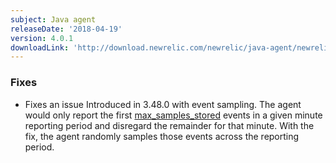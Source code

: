 ```yaml
---
subject: Java agent
releaseDate: '2018-04-19'
version: 4.0.1
downloadLink: 'http://download.newrelic.com/newrelic/java-agent/newrelic-agent/4.0.1/'
---
```


### Fixes

* Fixes an issue Introduced in 3.48.0 with event sampling. The agent would only report the first [max_samples_stored](https://docs.newrelic.com/docs/agents/java-agent/configuration/java-agent-configuration-config-file#ae-max_samples_stored) events in a given minute reporting period and disregard the remainder for that minute. With the fix, the agent randomly samples those events across the reporting period.
